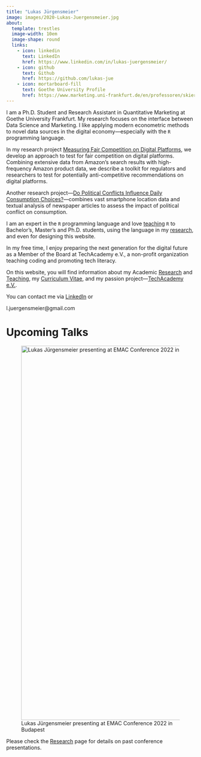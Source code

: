 ```yaml
---
title: "Lukas Jürgensmeier"
image: images/2020-Lukas-Juergensmeier.jpg
about:
  template: trestles
  image-width: 10em
  image-shape: round
  links:
    - icon: linkedin
      text: LinkedIn
      href: https://www.linkedin.com/in/lukas-juergensmeier/
    - icon: github
      text: Github
      href: https://github.com/lukas-jue
    - icon: mortarboard-fill
      text: Goethe University Profile
      href: https://www.marketing.uni-frankfurt.de/en/professoren/skiera/team/doctoral-students/lukas-juergensmeier.html
---
```


I am a Ph.D. Student and Research Assistant in Quantitative Marketing at
Goethe University Frankfurt. My research focuses on the interface
between Data Science and Marketing. I like applying modern econometric
methods to novel data sources in the digital economy---especially with
the `R` programming language.

In my research project [Measuring Fair Competition on Digital
Platforms](research.qmd#research.html#measuring-fair-competition-on-digital-platforms),
we develop an approach to test for fair competition on digital
platforms. Combining extensive data from Amazon's search results with
high-frequency Amazon product data, we describe a toolkit for regulators
and researchers to test for potentially anti-competitive recommendations
on digital platforms.

Another research project---[Do Political Conflicts Influence Daily
Consumption
Choices?](research.qmd#do-political-conflicts-influence-daily-consumption-choices)---combines
vast smartphone location data and textual analysis of newspaper articles
to assess the impact of political conflict on consumption.

I am an expert in the `R` programming language and love
[teaching](teaching.qmd) `R` to Bachelor's, Master's and Ph.D. students,
using the language in my [research](research.qmd), and even for
designing this website.

In my free time, I enjoy preparing the next generation for the digital
future as a Member of the Board at TechAcademy e.V., a non-profit
organization teaching coding and promoting tech literacy.

On this website, you will find information about my Academic
[Research](research.qmd) and [Teaching](teaching.qmd), my [Curriculum
Vitae](curriculum-vitae.qmd), and my passion project---[TechAcademy
e.V.](techacademy.qmd).

You can contact me via
[LinkedIn](https://www.linkedin.com/in/lukas-juergensmeier/) or
<span id="obf">

```{=html}
<script>document.getElementById("obf").innerHTML="<n uers=\"znvygb:y.whretrafzrvre@tznvy.pbz\" gnetrg=\"_oynax\">R-Znvy.</n>".replace(/[a-zA-Z]/g,function(c){return String.fromCharCode((c<="Z"?90:122)>=(c=c.charCodeAt(0)+13)?c:c-26);});document.body.appendChild(eo);</script>
```
<noscript>[moc.liamg\@reiemsnegreuj.l]{style="unicode-bidi:bidi-override;direction:rtl;"}</noscript>

</span>

# Upcoming Talks

![Lukas Jürgensmeier presenting at EMAC Conference 2022 in
Budapest](images/2022-05-EMAC-Budapest-Lukas-Juergensmeier-Presentation.jpg){fig-alt="Lukas Jürgensmeier presenting at EMAC Conference 2022 in Budapest"
width="1000"}

Please check the [Research](research.qmd) page for details on past
conference presentations.
<!-- You can find out more about my research by -->
<!-- attending one of the following scheduled conference presentations. -->

<!-- ## [Measuring Fair Competition on Digital Platforms](research.qmd#measuring-fair-competition-on-digital-platforms) -->

<!-- +--------------------------------------+--------------+--------------+ -->
<!-- | Conference                           | Date         | Location     | -->
<!-- +======================================+==============+==============+ -->
<!-- | [ISMS Marketing Science Conference   | June 2023    | Miami,       | -->
<!-- | 2023](https://www.herbert.miami.edu/ |              | United       | -->
<!-- | faculty-research/business-conference |              | States       | -->
<!-- | s/isms-marketing-science/index.html) |              |              | -->
<!-- |                                      |              |              | -->
<!-- | (special session for winners of the  |              |              | -->
<!-- | *2022 ISMS Doctoral Dissertation     |              |              | -->
<!-- | Proposal Competition*)               |              |              | -->
<!-- +--------------------------------------+--------------+--------------+ -->

<!-- ## [Do Political Conflicts Influence Daily Consumption Choices?](research.qmd#do-political-conflicts-influence-daily-consumption-choices) -->

<!-- +---------------------------------+----------------+------------------+ -->

<!-- | Conference                      | Date           | Location         | -->

<!-- +=================================+================+==================+ -->

<!-- | efl --- the Data Science        | January 2023   | Frankfurt,       | -->

<!-- | Institute, Jour Fixe            |                | Germany          | -->

<!-- +---------------------------------+----------------+------------------+ -->